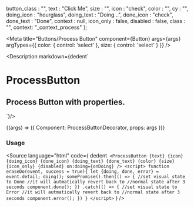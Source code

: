 
  button_class : "",
  text : "Click Me",
  size : "",
  icon : "check",
  color : "",
  cy : "",
  doing_icon : "hourglass",
  doing_text : "Doing...",
  done_icon : "check",
  done_text : "Done",
  context : null,
  icon_only : false,
  disabled : false,
  class : "",
  context: "_context_process"
};

<Meta
  title="Buttons/Process Button"
  component={Button}
  args={args}
  argTypes={{
    color: {
      control: 'select'
    },
    size: {
      control: 'select'
    }
  }}
/>

<Description markdown={dedent`
# ProcessButton
## Process Button with properties.
`}/>

<Canvas>
  <Story
  name="Process Button"
  args={args}
  >
  {(args) => ({
    Component: ProcessButtonDecorator,
    props: args
  })}
  </Story>
</Canvas>

<ArgsTable story="Process Button" />

### Usage
<Source
  language="html"
  code={
    dedent`
    <ProcessButton
      {text}
      {icon}
      {doing_icon}
      {done_icon}
      {doing_text}
      {done_text}
      {color}
      {size}
      {icon_only}
      {disabled}
      on:doing={onDoing}
    />
    <script>
      function eraseDo(event, success = true){
        let {doing, done, error} = event.detail;
        doing();
        somePromise().then(() => {
          //set visual state to Done
          //it will autmatically revert back to
          //normal state after 3 seconds
          component.done();
        })
        .catch(() => {
          //set visual state to Error
          //it will autmatically revert back to
          //normal state after 3 seconds
          component.error();
        })
      }
    </script>`
  }
/>

